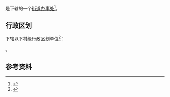 {{中国乡级行政区|43/05/03/501/000}}

'''{{PAGENAMEBASE}}'''是{{PRC admin/fullname|43/05/03/501/000|3}}下辖的一个[[街道办事处|街道办事处]]<ref>{{PRC admin/ref sgc|{{PRC admin/parent|43/05/03/501/000}}}}</ref>。

== 行政区划 ==
{{PAGENAMEBASE}}下辖以下村级行政区划单位<ref>{{PRC admin/ref sgc|43/05/03/501/000}}</ref>：

{{PRC admin/children|43/05/03/501/000}}。

== 参考资料 ==
{{reflist}}

{{湖南行政区划小作品}}
{{PRC admin/navcat|43/05/03/501/000}}